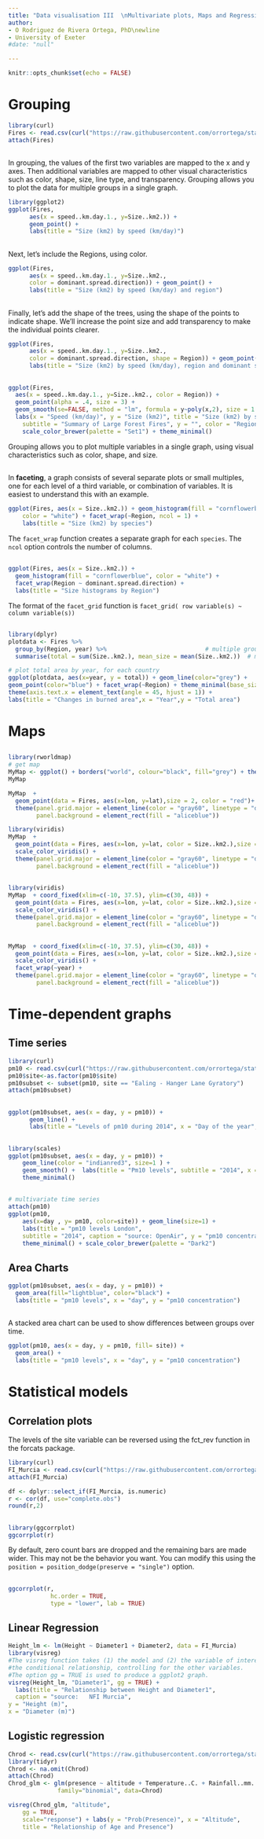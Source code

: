 ```yaml
---
title: "Data visualisation III  \nMultivariate plots, Maps and Regressions"
author:
- O Rodriguez de Rivera Ortega, PhD\newline
- University of Exeter
#date: "null"

---
```


```r
knitr::opts_chunk$set(echo = FALSE)
```

# Grouping

```r
library(curl)
Fires <- read.csv(curl("https://raw.githubusercontent.com/orrortega/statistics-natural-resources/main/data/Largest_fires_by_continent.csv"))
attach(Fires)
```

##
In grouping, the values of the first two variables are mapped to the x and y axes. Then additional variables are mapped to other visual characteristics such as color, shape, size, line type, and transparency. Grouping allows you to plot the data for multiple groups in a single graph.
```r
library(ggplot2)
ggplot(Fires, 
      aes(x = speed..km.day.1., y=Size..km2.)) + 
      geom_point() +
      labs(title = "Size (km2) by speed (km/day)")
```

##  
Next, let’s include the Regions, using color.
```r
ggplot(Fires, 
      aes(x = speed..km.day.1., y=Size..km2., 
      color = dominant.spread.direction)) + geom_point() +
      labs(title = "Size (km2) by speed (km/day) and region")
```

##
Finally, let’s add the shape of the trees, using the shape of the points to indicate shape. We’ll increase the point size and add transparency to make the individual points clearer.
```r
ggplot(Fires, 
      aes(x = speed..km.day.1., y=Size..km2., 
      color = dominant.spread.direction, shape = Region)) + geom_point() +
      labs(title = "Size (km2) by speed (km/day), region and dominant spread direction")
```

##
```r
ggplot(Fires, 
  aes(x = speed..km.day.1., y=Size..km2., color = Region)) + 
  geom_point(alpha = .4, size = 3) +
  geom_smooth(se=FALSE, method = "lm", formula = y~poly(x,2), size = 1.5) + 
  labs(x = "Speed (km/day)", y = "Size (km2)", title = "Size (km2) by speed (km/day) and region", 
    subtitle = "Summary of Large Forest Fires", y = "", color = "Regions") +
    scale_color_brewer(palette = "Set1") + theme_minimal()
```
Grouping allows you to plot multiple variables in a single graph, using visual characteristics such as color, shape, and size.

##

In **faceting**, a graph consists of several separate plots or small multiples, one for each level of a third variable, or combination of variables. It is easiest to understand this with an example.
```r
ggplot(Fires, aes(x = Size..km2.)) + geom_histogram(fill = "cornflowerblue",
    color = "white") + facet_wrap(~Region, ncol = 1) +
    labs(title = "Size (km2) by species")
```
The `facet_wrap` function creates a separate graph for each `species`. The `ncol` option controls the number of columns.

##  
```r
ggplot(Fires, aes(x = Size..km2.)) + 
  geom_histogram(fill = "cornflowerblue", color = "white") + 
  facet_wrap(Region ~ dominant.spread.direction) +
  labs(title = "Size histograms by Region")
```
The format of the `facet_grid` function is `facet_grid( row variable(s) ~ column variable(s))`

##

```r
library(dplyr)
plotdata <- Fires %>% 
  group_by(Region, year) %>%                            # multiple group columns
  summarise(total = sum(Size..km2.), mean_size = mean(Size..km2.))  # multiple summary columns
```

```r
# plot total area by year, for each country
ggplot(plotdata, aes(x=year, y = total)) + geom_line(color="grey") + 
geom_point(color="blue") + facet_wrap(~Region) + theme_minimal(base_size = 9) + 
theme(axis.text.x = element_text(angle = 45, hjust = 1)) + 
labs(title = "Changes in burned area",x = "Year",y = "Total area")
```

# Maps

##
```r
library(rworldmap) 
# get map
MyMap <- ggplot() + borders("world", colour="black", fill="grey") + theme_bw()
MyMap
```

```r
MyMap  +
  geom_point(data = Fires, aes(x=lon, y=lat),size = 2, color = "red")+
  theme(panel.grid.major = element_line(color = "gray60", linetype = "dashed", size = 0.25), 
        panel.background = element_rect(fill = "aliceblue"))
```

```r
library(viridis)
MyMap  + 
  geom_point(data = Fires, aes(x=lon, y=lat, color = Size..km2.),size = 2) +
  scale_color_viridis() +
  theme(panel.grid.major = element_line(color = "gray60", linetype = "dashed", size = 0.25), 
        panel.background = element_rect(fill = "aliceblue"))
```
## 
```r
library(viridis)
MyMap  + coord_fixed(xlim=c(-10, 37.5), ylim=c(30, 48)) + 
  geom_point(data = Fires, aes(x=lon, y=lat, color = Size..km2.),size = 2) +
  scale_color_viridis() +
  theme(panel.grid.major = element_line(color = "gray60", linetype = "dashed", size = 0.25), 
        panel.background = element_rect(fill = "aliceblue"))
```

## 

```r
MyMap  + coord_fixed(xlim=c(-10, 37.5), ylim=c(30, 48)) + 
  geom_point(data = Fires, aes(x=lon, y=lat, color = Size..km2.),size = 2) +
  scale_color_viridis() +
  facet_wrap(~year) +
  theme(panel.grid.major = element_line(color = "gray60", linetype = "dashed", size = 0.25), 
        panel.background = element_rect(fill = "aliceblue"))
```


# Time-dependent graphs

## Time series
```r
library(curl)
pm10 <- read.csv(curl("https://raw.githubusercontent.com/orrortega/statistics-natural-resources/main/data/pm10daily.csv"))
pm10$site<-as.factor(pm10$site)
pm10subset <- subset(pm10, site == "Ealing - Hanger Lane Gyratory")
attach(pm10subset)
```

##   
```r
ggplot(pm10subset, aes(x = day, y = pm10)) +
      geom_line() +
      labs(title = "Levels of pm10 during 2014", x = "Day of the year", y = "pm10 concentration")
```

##  
```r
library(scales)
ggplot(pm10subset, aes(x = day, y = pm10)) +
    geom_line(color = "indianred3", size=1 ) +
    geom_smooth() +  labs(title = "Pm10 levels", subtitle = "2014", x = "DOY", y = "pm10 concentration") +
    theme_minimal()
```

##  
```r
# multivariate time series
attach(pm10)
ggplot(pm10,
    aes(x=day , y= pm10, color=site)) + geom_line(size=1) + 
    labs(title = "pm10 levels London",
    subtitle = "2014", caption = "source: OpenAir", y = "pm10 concentration") +
    theme_minimal() + scale_color_brewer(palette = "Dark2")
```

## Area Charts

```r
ggplot(pm10subset, aes(x = day, y = pm10)) + 
  geom_area(fill="lightblue", color="black") + 
  labs(title = "pm10 levels", x = "day", y = "pm10 concentration")
```

##  
A stacked area chart can be used to show differences between groups over time.

```r
ggplot(pm10, aes(x = day, y = pm10, fill= site)) + 
  geom_area() + 
  labs(title = "pm10 levels", x = "day", y = "pm10 concentration")
```


# Statistical models

## Correlation plots

The levels of the site variable can be reversed using the fct_rev function in the forcats package.
```r
library(curl)
FI_Murcia <- read.csv(curl("https://raw.githubusercontent.com/orrortega/statistics-natural-resources/main/data/FI_Murcia.csv"))
attach(FI_Murcia)
```

```r
df <- dplyr::select_if(FI_Murcia, is.numeric)
r <- cor(df, use="complete.obs") 
round(r,2)
```


##
```r
library(ggcorrplot) 
ggcorrplot(r)
```
By default, zero count bars are dropped and the remaining bars are made wider. This may not be the behavior you want. You can modify this using the `position = position_dodge(preserve = "single")` option.


##
```r
ggcorrplot(r,
            hc.order = TRUE,
            type = "lower", lab = TRUE)
```


## Linear Regression
```r
Height_lm <- lm(Height ~ Diameter1 + Diameter2, data = FI_Murcia)
library(visreg)
#The visreg function takes (1) the model and (2) the variable of interest and plots 
#the conditional relationship, controlling for the other variables. 
#The option gg = TRUE is used to produce a ggplot2 graph.
visreg(Height_lm, "Diameter1", gg = TRUE) +
  labs(title = "Relationship between Height and Diameter1",
  caption = "source:   NFI Murcia",
y = "Height (m)",
x = "Diameter (m)")
```

## Logistic regression
```r
Chrod <- read.csv(curl("https://raw.githubusercontent.com/orrortega/statistics-natural-resources/main/data/Chrodatacomplete.csv"))
library(tidyr)
Chrod <- na.omit(Chrod)
attach(Chrod)
Chrod_glm <- glm(presence ~ altitude + Temperature..C. + Rainfall..mm. + Beaufort.scale,
              family="binomial", data=Chrod)
```

```r
visreg(Chrod_glm, "altitude",
    gg = TRUE,
    scale="response") + labs(y = "Prob(Presence)", x = "Altitude",
    title = "Relationship of Age and Presence")
```

























